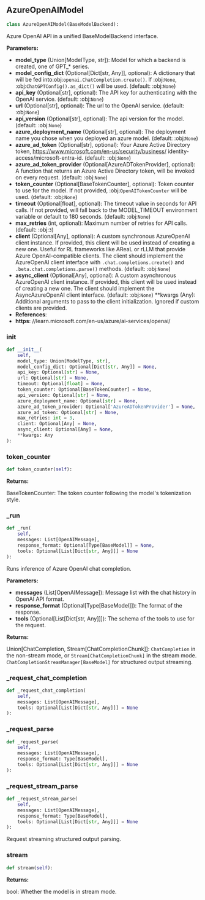 <a id="camel.models.azure_openai_model"></a>

<a id="camel.models.azure_openai_model.AzureOpenAIModel"></a>

## AzureOpenAIModel

```python
class AzureOpenAIModel(BaseModelBackend):
```

Azure OpenAI API in a unified BaseModelBackend interface.

**Parameters:**

- **model_type** (Union[ModelType, str]): Model for which a backend is created, one of GPT_* series.
- **model_config_dict** (Optional[Dict[str, Any]], optional): A dictionary that will be fed into:obj:`openai.ChatCompletion.create()`. If :obj:`None`, :obj:`ChatGPTConfig().as_dict()` will be used. (default: :obj:`None`)
- **api_key** (Optional[str], optional): The API key for authenticating with the OpenAI service. (default: :obj:`None`)
- **url** (Optional[str], optional): The url to the OpenAI service. (default: :obj:`None`)
- **api_version** (Optional[str], optional): The api version for the model. (default: :obj:`None`)
- **azure_deployment_name** (Optional[str], optional): The deployment name you chose when you deployed an azure model. (default: :obj:`None`)
- **azure_ad_token** (Optional[str], optional): Your Azure Active Directory token, https://www.microsoft.com/en-us/security/business/ identity-access/microsoft-entra-id. (default: :obj:`None`)
- **azure_ad_token_provider** (Optional[AzureADTokenProvider], optional): A function that returns an Azure Active Directory token, will be invoked on every request. (default: :obj:`None`)
- **token_counter** (Optional[BaseTokenCounter], optional): Token counter to use for the model. If not provided, :obj:`OpenAITokenCounter` will be used. (default: :obj:`None`)
- **timeout** (Optional[float], optional): The timeout value in seconds for API calls. If not provided, will fall back to the MODEL_TIMEOUT environment variable or default to 180 seconds. (default: :obj:`None`)
- **max_retries** (int, optional): Maximum number of retries for API calls. (default: :obj:`3`)
- **client** (Optional[Any], optional): A custom synchronous AzureOpenAI client instance. If provided, this client will be used instead of creating a new one. Useful for RL frameworks like AReaL or rLLM that provide Azure OpenAI-compatible clients. The client should implement the AzureOpenAI client interface with `.chat.completions.create()` and `.beta.chat.completions.parse()` methods. (default: :obj:`None`)
- **async_client** (Optional[Any], optional): A custom asynchronous AzureOpenAI client instance. If provided, this client will be used instead of creating a new one. The client should implement the AsyncAzureOpenAI client interface. (default: :obj:`None`) **kwargs (Any): Additional arguments to pass to the client initialization. Ignored if custom clients are provided.
- **References**: 
- **https**: //learn.microsoft.com/en-us/azure/ai-services/openai/

<a id="camel.models.azure_openai_model.AzureOpenAIModel.__init__"></a>

### __init__

```python
def __init__(
    self,
    model_type: Union[ModelType, str],
    model_config_dict: Optional[Dict[str, Any]] = None,
    api_key: Optional[str] = None,
    url: Optional[str] = None,
    timeout: Optional[float] = None,
    token_counter: Optional[BaseTokenCounter] = None,
    api_version: Optional[str] = None,
    azure_deployment_name: Optional[str] = None,
    azure_ad_token_provider: Optional['AzureADTokenProvider'] = None,
    azure_ad_token: Optional[str] = None,
    max_retries: int = 3,
    client: Optional[Any] = None,
    async_client: Optional[Any] = None,
    **kwargs: Any
):
```

<a id="camel.models.azure_openai_model.AzureOpenAIModel.token_counter"></a>

### token_counter

```python
def token_counter(self):
```

**Returns:**

  BaseTokenCounter: The token counter following the model's
tokenization style.

<a id="camel.models.azure_openai_model.AzureOpenAIModel._run"></a>

### _run

```python
def _run(
    self,
    messages: List[OpenAIMessage],
    response_format: Optional[Type[BaseModel]] = None,
    tools: Optional[List[Dict[str, Any]]] = None
):
```

Runs inference of Azure OpenAI chat completion.

**Parameters:**

- **messages** (List[OpenAIMessage]): Message list with the chat history in OpenAI API format.
- **response_format** (Optional[Type[BaseModel]]): The format of the response.
- **tools** (Optional[List[Dict[str, Any]]]): The schema of the tools to use for the request.

**Returns:**

  Union[ChatCompletion, Stream[ChatCompletionChunk]]:
`ChatCompletion` in the non-stream mode, or
`Stream[ChatCompletionChunk]` in the stream mode.
`ChatCompletionStreamManager[BaseModel]` for
structured output streaming.

<a id="camel.models.azure_openai_model.AzureOpenAIModel._request_chat_completion"></a>

### _request_chat_completion

```python
def _request_chat_completion(
    self,
    messages: List[OpenAIMessage],
    tools: Optional[List[Dict[str, Any]]] = None
):
```

<a id="camel.models.azure_openai_model.AzureOpenAIModel._request_parse"></a>

### _request_parse

```python
def _request_parse(
    self,
    messages: List[OpenAIMessage],
    response_format: Type[BaseModel],
    tools: Optional[List[Dict[str, Any]]] = None
):
```

<a id="camel.models.azure_openai_model.AzureOpenAIModel._request_stream_parse"></a>

### _request_stream_parse

```python
def _request_stream_parse(
    self,
    messages: List[OpenAIMessage],
    response_format: Type[BaseModel],
    tools: Optional[List[Dict[str, Any]]] = None
):
```

Request streaming structured output parsing.

<a id="camel.models.azure_openai_model.AzureOpenAIModel.stream"></a>

### stream

```python
def stream(self):
```

**Returns:**

  bool: Whether the model is in stream mode.
